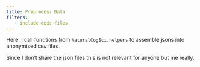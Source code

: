 ```yaml
---
title: Preprocess Data
filters:
   - include-code-files
---
```


Here, I call functions  from `NaturalCogSci.helpers` to assemble jsons into anonymised csv files.

Since I don't share the json files this is not relevant for anyone but me really.



```.python
```